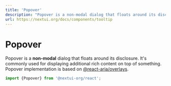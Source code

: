 ```yaml
---
title: 'Popover'
description: "Popover is a non-modal dialog that floats around its disclosure. It's commonly used for displaying additional rich content on top of something."
url: https://nextui.org/docs/components/tooltip
---
```


# Popover

Popover is a **non-modal** dialog that floats around its disclosure. It's commonly used for displaying additional rich content on top of something. Popover implementation is based on [@react-aria/overlays](https://react-spectrum.adobe.com/react-aria/useOverlay.html).

```jsx
import {Popover} from '@nextui-org/react';
```